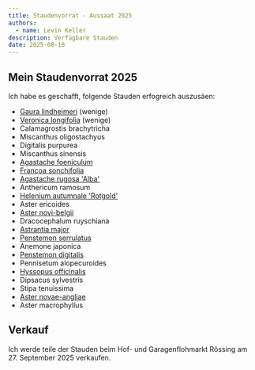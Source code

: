 ```yaml
---
title: Staudenvorrat - Aussaat 2025
authors:
  - name: Levin Keller
description: Verfügbare Stauden
date: 2025-08-18
---
```


## Mein Staudenvorrat 2025

Ich habe es geschafft, folgende Stauden erfogreich auszusäen:

- [Gaura lindheimeri](/de/garden/plants/gaura-lindheimeri) (wenige)
- [Veronica longifolia](/de/garden/plants/veronica-longifolia) (wenige)
- Calamagrostis brachytricha
- Miscanthus oligostachyus
- Digitalis purpurea
- Miscanthus sinensis
- [Agastache foeniculum](/de/garden/plants/agastache-foeniculum)
- [Francoa sonchifolia](/de/garden/plants/francoa-sonchifolia)
- [Agastache rugosa 'Alba'](/de/garden/plants/agastache-rugosa-alba)
- Anthericum ramosum
- [Helenium autumnale 'Rotgold'](/de/garden/plants/helenium-autumnale-rotgold-hybriden)
- Aster ericoides
- [Aster novi-belgii](/de/garden/plants/aster-novi-belgii)
- Dracocephalum ruyschiana
- [Astrantia major](/de/garden/plants/astrantia-major)
- [Penstemon serrulatus](/de/garden/plants/penstemon-serrulatus)
- Anemone japonica
- [Penstemon digitalis](/de/garden/plants/penstemon-digitalis-husker-red)
- Pennisetum alopecuroides
- [Hyssopus officinalis](/de/garden/plants/hyssopus-officinale)
- Dipsacus sylvestris
- Stipa tenuissima
- [Aster novae-angliae](/de/garden/plants/aster-novae-angliae)
- Aster macrophyllus

## Verkauf

Ich werde teile der Stauden beim Hof- und Garagenflohmarkt Rössing am 27. September 2025 verkaufen.
